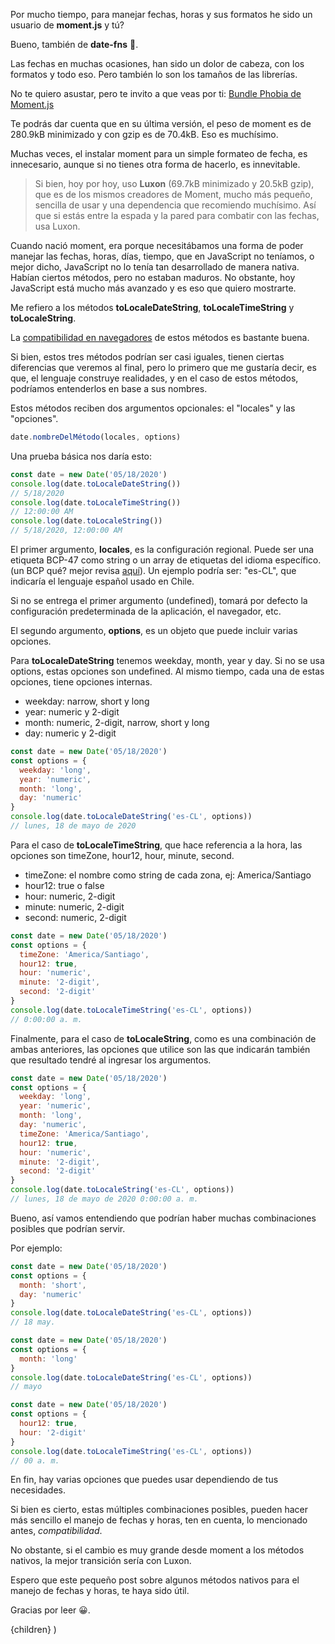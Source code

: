 
Por mucho tiempo, para manejar fechas, horas y sus formatos he sido un usuario de **moment.js** y tú?

Bueno, también de **date-fns** 😬.

Las fechas en muchas ocasiones, han sido un dolor de cabeza, con los formatos y todo eso. Pero también lo son los tamaños de las librerías.

No te quiero asustar, pero te invito a que veas por ti: [Bundle Phobia de Moment.js](https://bundlephobia.com/result?p=moment@2.28.0 'Bundle Phobia de Moment.js')

Te podrás dar cuenta que en su última versión, el peso de moment es de 280.9kB minimizado y con gzip es de 70.4kB. Eso es muchísimo.

Muchas veces, el instalar moment para un simple formateo de fecha, es innecesario, aunque si no tienes otra forma de hacerlo, es innevitable.

> Si bien, hoy por hoy, uso **Luxon** (69.7kB minimizado y 20.5kB gzip), que es de los mismos creadores de Moment, mucho más pequeño, sencilla de usar y una dependencia que recomiendo muchísimo. Así que si estás entre la espada y la pared para combatir con las fechas, usa Luxon.

Cuando nació moment, era porque necesitábamos una forma de poder manejar las fechas, horas, días, tiempo, que en JavaScript no teníamos, o mejor dicho, JavaScript no lo tenía tan desarrollado de manera nativa. Habían ciertos métodos, pero no estaban maduros. No obstante, hoy JavaScript está mucho más avanzado y es eso que quiero mostrarte.

Me refiero a los métodos **toLocaleDateString**, **toLocaleTimeString** y **toLocaleString**.

La [compatibilidad en navegadores](https://caniuse.com/date-tolocaledatestring 'compatibilidad en navegadores') de estos métodos es bastante buena.

Si bien, estos tres métodos podrían ser casi iguales, tienen ciertas diferencias que veremos al final, pero lo primero que me gustaría decir, es que, el lenguaje construye realidades, y en el caso de estos métodos, podríamos entenderlos en base a sus nombres.

Estos métodos reciben dos argumentos opcionales: el "locales" y las "opciones".

```js
date.nombreDelMétodo(locales, options)
```

Una prueba básica nos daría esto:

```js
const date = new Date('05/18/2020')
console.log(date.toLocaleDateString())
// 5/18/2020
console.log(date.toLocaleTimeString())
// 12:00:00 AM
console.log(date.toLocaleString())
// 5/18/2020, 12:00:00 AM
```

El primer argumento, **locales**, es la configuración regional. Puede ser una etiqueta BCP-47 como string o un array de etiquetas del idioma específico. (un BCP qué? mejor revisa [aquí](https://developer.mozilla.org/es/docs/Web/JavaScript/Referencia/Objetos_globales/Intl 'aquí')). Un ejemplo podría ser: "es-CL", que indicaría el lenguaje español usado en Chile.

Si no se entrega el primer argumento (undefined), tomará por defecto la configuración predeterminada de la aplicación, el navegador, etc.

El segundo argumento, **options**, es un objeto que puede incluir varias opciones.

Para **toLocaleDateString** tenemos weekday, month, year y day. Si no se usa options, estas opciones son undefined. Al mismo tiempo, cada una de estas opciones, tiene opciones internas.

- weekday: narrow, short y long
- year: numeric y 2-digit
- month: numeric, 2-digit, narrow, short y long
- day: numeric y 2-digit

```js
const date = new Date('05/18/2020')
const options = {
  weekday: 'long',
  year: 'numeric',
  month: 'long',
  day: 'numeric'
}
console.log(date.toLocaleDateString('es-CL', options))
// lunes, 18 de mayo de 2020
```

Para el caso de **toLocaleTimeString**, que hace referencia a la hora, las opciones son timeZone, hour12, hour, minute, second.

- timeZone: el nombre como string de cada zona, ej: America/Santiago
- hour12: true o false
- hour: numeric, 2-digit
- minute: numeric, 2-digit
- second: numeric, 2-digit

```js
const date = new Date('05/18/2020')
const options = {
  timeZone: 'America/Santiago',
  hour12: true,
  hour: 'numeric',
  minute: '2-digit',
  second: '2-digit'
}
console.log(date.toLocaleTimeString('es-CL', options))
// 0:00:00 a. m.
```

Finalmente, para el caso de **toLocaleString**, como es una combinación de ambas anteriores, las opciones que utilice son las que indicarán también que resultado tendré al ingresar los argumentos.

```js
const date = new Date('05/18/2020')
const options = {
  weekday: 'long',
  year: 'numeric',
  month: 'long',
  day: 'numeric',
  timeZone: 'America/Santiago',
  hour12: true,
  hour: 'numeric',
  minute: '2-digit',
  second: '2-digit'
}
console.log(date.toLocaleString('es-CL', options))
// lunes, 18 de mayo de 2020 0:00:00 a. m.
```

Bueno, así vamos entendiendo que podrían haber muchas combinaciones posibles que podrían servir.

Por ejemplo:

```js
const date = new Date('05/18/2020')
const options = {
  month: 'short',
  day: 'numeric'
}
console.log(date.toLocaleDateString('es-CL', options))
// 18 may.
```

```js
const date = new Date('05/18/2020')
const options = {
  month: 'long'
}
console.log(date.toLocaleDateString('es-CL', options))
// mayo
```

```js
const date = new Date('05/18/2020')
const options = {
  hour12: true,
  hour: '2-digit'
}
console.log(date.toLocaleTimeString('es-CL', options))
// 00 a. m.
```

En fin, hay varias opciones que puedes usar dependiendo de tus necesidades.

Si bien es cierto, estas múltiples combinaciones posibles, pueden hacer más sencillo el manejo de fechas y horas, ten en cuenta, lo mencionado antes, _compatibilidad_.

No obstante, si el cambio es muy grande desde moment a los métodos nativos, la mejor transición sería con Luxon.

Espero que este pequeño post sobre algunos métodos nativos para el manejo de fechas y horas, te haya sido útil.

Gracias por leer 😀.


  <LayoutPost
    date={post.date}
    dateForISO={post.dateForISO}
    title={post.title}
    description={post.description}
    image={post.image}
    url={post.url}>
    {children}
  </LayoutPost>
)
